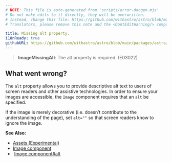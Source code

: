 ```yaml
---
# NOTE: This file is auto-generated from 'scripts/error-docgen.mjs'
# Do not make edits to it directly, they will be overwritten.
# Instead, change this file: https://github.com/withastro/astro/blob/main/packages/astro/src/core/errors/errors-data.ts
# Translators, please remove this note and the <DontEditWarning/> component.

title: Missing alt property.
i18nReady: true
githubURL: https://github.com/withastro/astro/blob/main/packages/astro/src/core/errors/errors-data.ts
---
```


<DontEditWarning />


> **ImageMissingAlt**: The alt property is required. (E03022)

## What went wrong?
The `alt` property allows you to provide descriptive alt text to users of screen readers and other assistive technologies. In order to ensure your images are accessible, the `Image` component requires that an `alt` be specified.

If the image is merely decorative (i.e. doesn’t contribute to the understanding of the page), set `alt=""` so that screen readers know to ignore the image.

**See Also:**
-  [Assets (Experimental)](/en/guides/assets/)
-  [Image component](/en/guides/assets/#image--astroassets)
-  [Image component#alt](/en/guides/assets/#alt-required)


